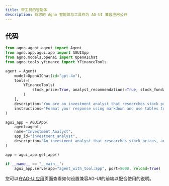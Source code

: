 ```yaml
---
title: 带工具的智能体
description: 将您的 Agno 智能体与工具作为 AG-UI 兼容应用公开
---
```

## 代码

```python cookbook/apps/agui/agent_with_tool.py
from agno.agent.agent import Agent
from agno.app.agui.app import AGUIApp
from agno.models.openai import OpenAIChat
from agno.tools.yfinance import YFinanceTools

agent = Agent(
    model=OpenAIChat(id="gpt-4o"),
    tools=[
        YFinanceTools(
            stock_price=True, analyst_recommendations=True, stock_fundamentals=True
        )
    ],
    description="You are an investment analyst that researches stock prices, analyst recommendations, and stock fundamentals.",
    instructions="Format your response using markdown and use tables to display data where possible.",
)

agui_app = AGUIApp(
    agent=agent,
    name="Investment Analyst",
    app_id="investment_analyst",
    description="An investment analyst that researches stock prices, analyst recommendations, and stock fundamentals.",
)

app = agui_app.get_app()

if __name__ == "__main__":
    agui_app.serve(app="agent_with_tool:app", port=8000, reload=True)
```

您可以在[AG-UI应用](/applications/ag-ui/introduction)页面查看如何设置兼容AG-UI的前端以配合使用的说明。